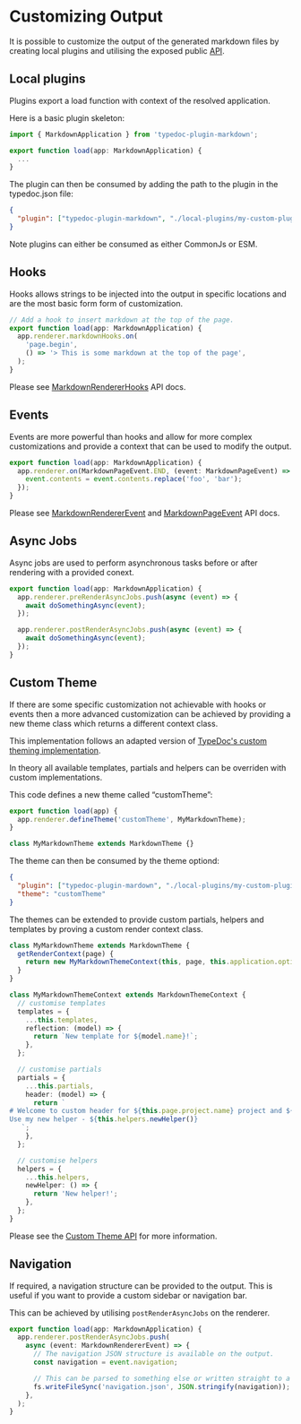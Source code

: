 
# Customizing Output

It is possible to customize the output of the generated markdown files by creating local plugins and utilising the exposed public [API](/api-docs).

## Local plugins

Plugins export a load function with context of the resolved application.

Here is a basic plugin skeleton:

```ts filename="local-plugins/my-custom-plugin.ts"
import { MarkdownApplication } from 'typedoc-plugin-markdown';

export function load(app: MarkdownApplication) {
  ...
}
```

The plugin can then be consumed by adding the path to the plugin in the typedoc.json file:

```json filename="typedoc.json"
{
  "plugin": ["typedoc-plugin-markdown", "./local-plugins/my-custom-plugin.js"]
}
```

Note plugins can either be consumed as either CommonJs or ESM.

## Hooks

Hooks allows strings to be injected into the output in specific locations and are the most basic form form of customization.

```ts
// Add a hook to insert markdown at the top of the page.
export function load(app: MarkdownApplication) {
  app.renderer.markdownHooks.on(
    'page.begin',
    () => '> This is some markdown at the top of the page',
  );
}
```

Please see [MarkdownRendererHooks](/api-docs/Interface.MarkdownRendererHooks) API docs.

## Events

Events are more powerful than hooks and allow for more complex customizations and provide a context that can be used to modify the output.

```ts
export function load(app: MarkdownApplication) {
  app.renderer.on(MarkdownPageEvent.END, (event: MarkdownPageEvent) => {
    event.contents = event.contents.replace('foo', 'bar');
  });
}
```

Please see [MarkdownRendererEvent](/api-docs/Class.MarkdownRendererEvent) and [MarkdownPageEvent](/api-docs/Class.MarkdownPageEvent) API docs.

## Async Jobs

Async jobs are used to perform asynchronous tasks before or after rendering with a provided conext.

```ts
export function load(app: MarkdownApplication) {
  app.renderer.preRenderAsyncJobs.push(async (event) => {
    await doSomethingAsync(event);
  });

  app.renderer.postRenderAsyncJobs.push(async (event) => {
    await doSomethingAsync(event);
  });
}
```

## Custom Theme

If there are some specific customization not achievable with hooks or events then a more advanced customization can be achieved by providing a new theme class which returns a different context class.

This implementation follows an adapted version of [TypeDoc's custom theming implementation](https://github.com/TypeStrong/typedoc/blob/master/internal-docs/custom-themes.md).

In theory all available templates, partials and helpers can be overriden with custom implementations.

This code defines a new theme called “customTheme”:

```ts
export function load(app) {
  app.renderer.defineTheme('customTheme', MyMarkdownTheme);
}

class MyMarkdownTheme extends MarkdownTheme {}
```

The theme can then be consumed by the theme optiond:

```json filename="typedoc.json"
{
  "plugin": ["typedoc-plugin-mardown", "./local-plugins/my-custom-plugin.js"],
  "theme": "customTheme"
}
```

The themes can be extended to provide custom partials, helpers and templates by proving a custom render context class.

```ts
class MyMarkdownTheme extends MarkdownTheme {
  getRenderContext(page) {
    return new MyMarkdownThemeContext(this, page, this.application.options);
  }
}

class MyMarkdownThemeContext extends MarkdownThemeContext {
  // customise templates
  templates = {
    ...this.templates,
    reflection: (model) => {
      return `New template for ${model.name}!`;
    },
  };

  // customise partials
  partials = {
    ...this.partials,
    header: (model) => {
      return `
# Welcome to custom header for ${this.page.project.name} project and ${model.name} model!
Use my new helper - ${this.helpers.newHelper()}
   `;
    },
  };

  // customise helpers
  helpers = {
    ...this.helpers,
    newHelper: () => {
      return 'New helper!';
    },
  };
}
```

Please see the [Custom Theme API](/api-docs#custom-theme) for more information.

## Navigation

If required, a navigation structure can be provided to the output. This is useful if you want to provide a custom sidebar or navigation bar.

This can be achieved by utilising `postRenderAsyncJobs` on the renderer.

```ts
export function load(app: MarkdownApplication) {
  app.renderer.postRenderAsyncJobs.push(
    async (event: MarkdownRendererEvent) => {
      // The navigation JSON structure is available on the output.
      const navigation = event.navigation;

      // This can be parsed to something else or written straight to a file:
      fs.writeFileSync('navigation.json', JSON.stringify(navigation));
    },
  );
}
```

